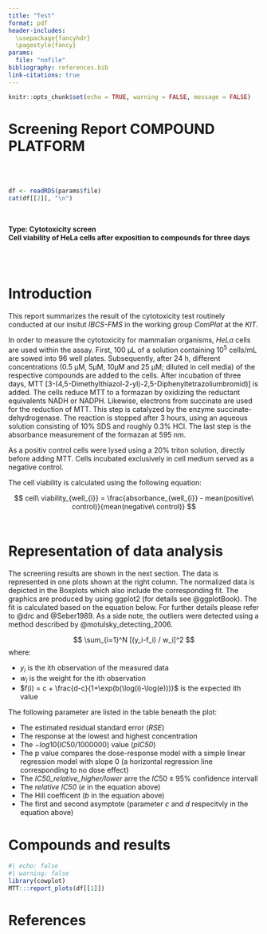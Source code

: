 ```yaml
---
title: "Test"
format: pdf
header-includes:
  \usepackage{fancyhdr}
  \pagestyle{fancy}
params:
  file: "nofile"
bibliography: references.bib  
link-citations: true
---
```


```r
knitr::opts_chunk$set(echo = TRUE, warning = FALSE, message = FALSE)
```

\fancyhf{}
\fancyhead[L]{Cytotoxicity screen}
\fancyfoot[CE,CO]{\thepage}

# Screening Report COMPOUND PLATFORM

\
\

```r
df <- readRDS(params$file)
cat(df[[2]], "\n")
```
\

**Type: Cytotoxicity screen** \
**Cell viability of HeLa cells after exposition to compounds for three days**

\
\


\tableofcontents 


\newpage

#	Introduction

This report summarizes the result of the cytotoxicity test routinely conducted at our insitut *IBCS-FMS* in the working group *ComPlat* at the *KIT*. \

In order to measure the cytotoxicity for mammalian organisms, *HeLa* cells are used within the assay. First, 100 µL of a solution containing 10^5^ cells/mL are sowed into 96 well plates. Subsequently, after 24 h, different concentrations (0.5 µM, 5µM, 10µM and 25 µM; diluted in cell media) of the respective compounds are added to the cells. After incubation of three days, MTT [3-(4,5-Dimethylthiazol-2-yl)-2,5-Diphenyltetrazoliumbromid)] is added. The cells reduce MTT to a formazan by oxidizing the reductant equivalents NADH or NADPH. Likewise, electrons from succinate are used for the reduction of MTT. This step is catalyzed by the enzyme succinate-dehydrogenase. The reaction is stopped after 3 hours, using an aqueous solution consisting of 10% SDS and roughly 0.3% HCl. The last step is the absorbance measurement of the formazan at 595 nm. \

As a positiv control cells were lysed using a 20% triton solution, directly before adding MTT. Cells incubated exclusively in cell medium served as a negative control. \

The cell viability is calculated using the following equation:

$$
cell\ viability_{well_{i}} = \frac{absorbance_{well_{i}} - mean(positive\ control)}{mean(negative\ control)}
$$
\

# Representation of data analysis

The screening results are shown in the next section. The data is represented in one plots shown at the right column. The normalized data is depicted in the Boxplots which also include the corresponding fit. The graphics are produced by using ggplot2 (for details see @ggplotBook). 
The fit is calculated based on the equation below. For further details please refer to @drc and @Seber1989. As a side note, the outliers were detected using a method described by @motulsky_detecting_2006. 

$$
\sum_{i=1}^N [(y_i-f_i) / w_i]^2
$$
where:

* $y_i$ is the ith observation of the measured data
* $w_i$ is the weight for the ith observation
* $f(i) = c + \frac{d-c}{1+\exp(b(\log(i)-\log(e)))}$ is the expected ith value 

The following parameter are listed in the table beneath the plot:
  
  * The estimated residual standard error (*RSE*)
  * The response at the lowest and highest concentration 
  * The $-log10(IC50/1000000)$ value (*pIC50*) 
  * The p value compares the dose-response model with a simple linear regression model with slope 0 (a horizontal regression line corresponding     to no dose effect)
  * The *IC50_relative_higher/lower* arre the $IC50 \pm 95\%$ confidence intervall
  * The *relative IC50* (*e* in the equation above)
  * The Hill coefficent (*b* in the equation above)
  * The first and second asymptote (parameter *c* and *d* respecitvly in the equation above)
  
\newpage

# Compounds and results


```r
#| echo: false
#| warning: false
library(cowplot)
MTT:::report_plots(df[[1]])
```

\newpage

# References
